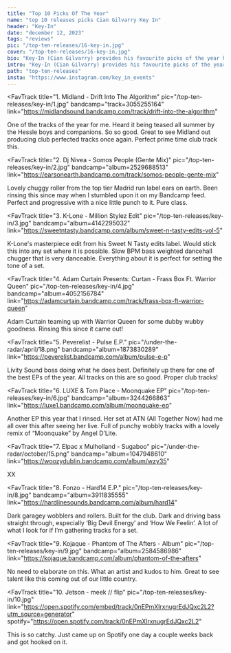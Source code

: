 ---
title: "Top 10 Picks Of The Year"
name: "top 10 releases picks Cian Gilvarry Key In"
header: "Key-In"
date: "december 12, 2023"
tags: "reviews"
pic: "/top-ten-releases/16-key-in.jpg"
cover: "/top-ten-releases/16-key-in.jpg"
bio: "Key-In (Cian Gilvarry) provides his favourite picks of the year highlighting his appetite for slower tempo electronic tunes that hit hard with impactful low-end goodness and textured drums."
intro: "Key-In (Cian Gilvarry) provides his favourite picks of the year highlighting his appetite for slower tempo electronic tunes that hit hard with impactful low-end goodness and textured drums. Key-In Events are Galway based parties that offer stripped-back, no bull**** late night experience, encouraging less phone usage, and more emphasis on dancing. With Sputnik One, Facta, and soon Simo Cell locked in, Key-In solidifies his position as the most promising DJ and party promoter in the west of the country."
path: "top-ten-releases"
insta: "https://www.instagram.com/key_in_events"
---

<FavTrack
  title="1. Midland - Drift Into The Algorithm"
  pic="/top-ten-releases/key-in/1.jpg"
  bandcamp="track=3055255164"
  link="https://midlandsound.bandcamp.com/track/drift-into-the-algorithm"
>
  One of the tracks of the year for me. Heard it being teased all summer by the Hessle boys and
  companions. So so good. Great to see Midland out producing club perfected tracks once again.
  Perfect prime time club track this.
</FavTrack>

<FavTrack
  title="2. Dj Nivea - Somos People (Gente Mix)"
  pic="/top-ten-releases/key-in/2.jpg"
  bandcamp="album=2529688513"
  link="https://earsonearth.bandcamp.com/track/somos-people-gente-mix"
>
  Lovely chuggy roller from the top tier Madrid run label ears on earth. Been rinsing this since may
  when I stumbled upon it on my Bandcamp feed. Perfect and progressive with a nice little punch to
  it. Pure class.
</FavTrack>

<FavTrack
  title="3. K-Lone - Million Stylez Edit"
  pic="/top-ten-releases/key-in/3.jpg"
  bandcamp="album=4142295032"
  link="https://sweetntasty.bandcamp.com/album/sweet-n-tasty-edits-vol-5"
>
  K-Lone's masterpiece edit from his Sweet N Tasty edits label. Would stick this into any set where
  it is possible. Slow BPM bass weighted dancehall chugger that is very danceable. Everything about
  it is perfect for setting the tone of a set.
</FavTrack>

<FavTrack
  title="4. Adam Curtain Presents: Curtan - Frass Box Ft. Warrior Queen"
  pic="/top-ten-releases/key-in/4.jpg"
  bandcamp="album=4052156784"
  link="https://adamcurtain.bandcamp.com/track/frass-box-ft-warrior-queen"
>
  Adam Curtain teaming up with Warrior Queen for some dubby wubby goodness. Rinsing this since it
  came out!
</FavTrack>

<FavTrack
  title="5. Peverelist - Pulse E​.​P."
  pic="/under-the-radar/april/18.png"
  bandcamp="album=1873830289"
  link="https://peverelist.bandcamp.com/album/pulse-e-p"
>
  Livity Sound boss doing what he does best. Definitely up there for one of the best EPs of the
  year. All tracks on this are so good. Proper club tracks!
</FavTrack>

<FavTrack
  title="6. LUXE & Tom Place - Moonquake EP"
  pic="/top-ten-releases/key-in/6.jpg"
  bandcamp="album=3244266863"
  link="https://luxe1.bandcamp.com/album/moonquake-ep"
>
  Another EP this year that I rinsed. Her set at ATN (All Together Now) had me all over this after
  seeing her live. Full of punchy wobbly tracks with a lovely remix of “Moonquake” by Angel D’Lite.
</FavTrack>

<FavTrack
  title="7. Elpac x Mulholland - Sugaboo"
  pic="/under-the-radar/october/15.png"
  bandcamp="album=1047948610"
  link="https://woozydublin.bandcamp.com/album/wzy35"
>
  XX
</FavTrack>

<FavTrack
  title="8. Fonzo - Hard14 E.P."
  pic="/top-ten-releases/key-in/8.jpg"
  bandcamp="album=3911835555"
  link="https://hardlinesounds.bandcamp.com/album/hard14"
>
  Dark garagey wobblers and rollers. Built for the club. Dark and driving bass straight through,
  especially ‘Big Devil Energy’ and ‘How We Feelin’. A lot of what I look for if I’m gathering
  tracks for a set.
</FavTrack>

<FavTrack
  title="9. Kojaque - Phantom of The Afters - Album"
  pic="/top-ten-releases/key-in/9.jpg"
  bandcamp="album=2584586986"
  link="https://kojaque.bandcamp.com/album/phantom-of-the-afters"
>
  No need to elaborate on this. What an artist and kudos to him. Great to see talent like this
  coming out of our little country.
</FavTrack>

<FavTrack
  title="10. Jetson - meek // flip"
  pic="/top-ten-releases/key-in/10.jpg"
  link="https://open.spotify.com/embed/track/0nEPmXlrxnugrEdJQxc2L2?utm_source=generator"
  spotify="https://open.spotify.com/track/0nEPmXlrxnugrEdJQxc2L2"
>
  This is so catchy. Just came up on Spotify one day a couple weeks back and got hooked on it.
</FavTrack>
